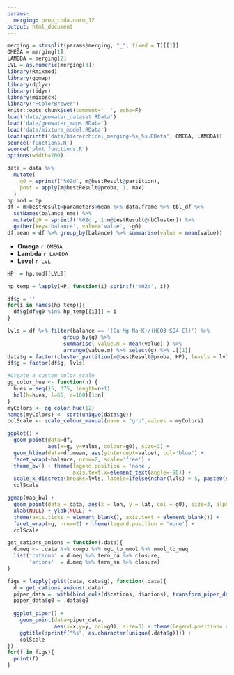 ```yaml
---
params:
  merging: prop_coda.norm_12
output: html_document
---
```


```r
merging = strsplit(params$merging, "_", fixed = T)[[1]]
OMEGA = merging[1]
LAMBDA = merging[2]
LVL = as.numeric(merging[3])
library(Rmixmod)
library(ggmap)
library(dplyr)
library(tidyr)
library(mixpack)
library("RColorBrewer") 
knitr::opts_chunk$set(comment='  ', echo=F)
load('data/geowater_dataset.RData')
load('data/geowater_maps.RData')
load('data/mixture_model.RData')
load(sprintf('data/hierarchical_merging-%s_%s.RData', OMEGA, LAMBDA))
source('functions.R')
source('plot_functions.R')
options(width=200)
```

```r
data = data %>%
  mutate(
    g0 = sprintf('%02d', m@bestResult@partition),
    post = apply(m@bestResult@proba, 1, max)
  )
hp.mod = hp
df = m@bestResult@parameters@mean %>% data.frame %>% tbl_df %>% 
  setNames(balance_nms) %>%
  mutate(g0 = sprintf('%02d', 1:m@bestResult@nbCluster)) %>% 
  gather(key='balance', value='value', -g0)
df.mean = df %>% group_by(balance) %>% summarise(value = mean(value))
```

* __Omega__ `r OMEGA`
* __Lambda__ `r LAMBDA`
* __Level__ `r LVL`

```r
HP  = hp.mod[[LVL]]
```

```r
hp_temp = lapply(HP, function(i) sprintf('%02d', i))

df$g = ''
for(i in names(hp_temp)){
  df$g[df$g0 %in% hp_temp[[i]]] = i
}

lvls = df %>% filter(balance == '(Ca·Mg·Na·K)/(HCO3·SO4·Cl)') %>% 
                  group_by(g) %>% 
                  summarise( value.m = mean(value) ) %>% 
                  arrange(value.m) %>% select(g) %>% .[[1]]
data$g = factor(cluster_partition(m@bestResult@proba, HP), levels = lvls)
df$g = factor(df$g, lvls)
```


```r
#Create a custom color scale
gg_color_hue <- function(n) {
  hues = seq(15, 375, length=n+1)
  hcl(h=hues, l=65, c=100)[1:n]
}
myColors <- gg_color_hue(12)
names(myColors) <- sort(unique(data$g0))
colScale <- scale_colour_manual(name = "grp",values = myColors)

ggplot() + 
  geom_point(data=df, 
             aes(x=g, y=value, colour=g0), size=3) +
  geom_hline(data=df.mean, aes(yintercept=value), col='blue') + 
  facet_wrap(~balance, nrow=2, scale='free') + 
  theme_bw() + theme(legend.position = 'none', 
                     axis.text.x=element_text(angle=-90)) + 
  scale_x_discrete(breaks=lvls, labels=ifelse(nchar(lvls) > 5, paste0(substr(lvls, 1, 4), '...'), lvls)) +
  colScale
```

```r
ggmap(map_bw) + 
  geom_point(data = data, aes(x = lon, y = lat, col = g0), size=3, alpha=0.4) +
  xlab(NULL) + ylab(NULL) +
  theme(axis.ticks = element_blank(), axis.text = element_blank()) + 
  facet_wrap(~g, nrow=2) + theme(legend.position = 'none') +
  colScale
```


```r
get_cations_anions = function(.data){
  d.meq <- .data %>% compo %>% mgL_to_mmol %>% mmol_to_meq
  list('cations' = d.meq %>% tern_ca %>% closure,
       'anions'  = d.meq %>% tern_an %>% closure)
}

figs = lapply(split(data, data$g), function(.data){
  d = get_cations_anions(.data)
  piper_data =  with(bind_cols(d$cations, d$anions), transform_piper_data(Mg=Mg, Ca=Ca, Cl=Cl, SO4=SO4)) %>% tbl_df
  piper_data$g0 = .data$g0
  
  ggplot_piper() + 
    geom_point(data=piper_data, 
               aes(x=x,y=y, col=g0), size=3) + theme(legend.position='none') +
    ggtitle(sprintf("%s", as.character(unique(.data$g)))) + 
    colScale
})
for(f in figs){
  print(f)
}
```